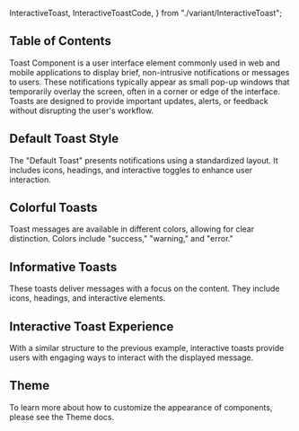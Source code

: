  InteractiveToast,
  InteractiveToastCode,
} from "./variant/InteractiveToast";


## Table of Contents

Toast Component is a user interface element commonly used in web and mobile applications to display brief, non-intrusive notifications or messages to users. These notifications typically appear as small pop-up windows that temporarily overlay the screen, often in a corner or edge of the interface. Toasts are designed to provide important updates, alerts, or feedback without disrupting the user's workflow.

## Default Toast Style

The "Default Toast" presents notifications using a standardized layout. It includes icons, headings, and interactive toggles to enhance user interaction.

<CodePreview code={DefaultToastCode}>
  <DefaultToast />
</CodePreview>

## Colorful Toasts

Toast messages are available in different colors, allowing for clear distinction. Colors include "success," "warning," and "error."

<CodePreview code={ColorsOfToastCode}>
  <ColorsOfToast />
</CodePreview>

## Informative Toasts

These toasts deliver messages with a focus on the content. They include icons, headings, and interactive elements.

<CodePreview code={MessageToastCode}>
  <MessageToast />
</CodePreview>

## Interactive Toast Experience

With a similar structure to the previous example, interactive toasts provide users with engaging ways to interact with the displayed message.

<CodePreview code={InteractiveToastCode}>
  <InteractiveToast />
</CodePreview>

## Theme

To learn more about how to customize the appearance of components, please see the Theme docs.

<CssThemePreview code={useTheme().theme.toast} />
